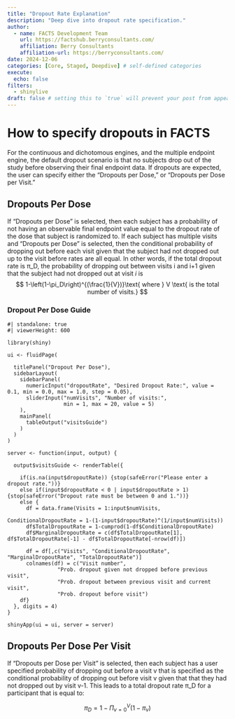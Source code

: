```yaml
---
title: "Dropout Rate Explanation"
description: "Deep dive into dropout rate specification."
author:
  - name: FACTS Development Team
    url: https://factshub.berryconsultants.com/
    affiliation: Berry Consultants
    affiliation-url: https://berryconsultants.com/ 
date: 2024-12-06
categories: [Core, Staged, Deepdive] # self-defined categories
execute:
  echo: false
filters:
  - shinylive
draft: false # setting this to `true` will prevent your post from appearing on your listing page until you're ready!
---
```


# How to specify dropouts in FACTS

For the continuous and dichotomous engines, and the multiple endpoint engine, the default dropout scenario is that no subjects drop out of the study before observing their final endpoint data. If dropouts are expected, the user can specify either the “Dropouts per Dose,” or “Dropouts per Dose per Visit.”

## Dropouts Per Dose
If “Dropouts per Dose” is selected, then each subject has a probability of not having an observable final endpoint value equal to the dropout rate of the dose that subject is randomized to. If each subject has multiple visits and “Dropouts per Dose” is selected, then the conditional probability of dropping out before each visit given that the subject had not dropped out up to the visit before rates are all equal. In other words, if the total dropout rate is π_D, the probability of dropping out between visits i and i+1 given that the subject had not dropped out at visit $i$ is
$$
1-\left(1-\pi_D\right)^{(\frac{1}{V})}\text{ where } V \text{ is the total number of visits.}
$$

### Dropout Per Dose Guide

```shinylive-r
#| standalone: true
#| viewerHeight: 600

library(shiny)

ui <- fluidPage(
  
  titlePanel("Dropout Per Dose"),
  sidebarLayout(
    sidebarPanel(
      numericInput("dropoutRate", "Desired Dropout Rate:", value = 0.1, min = 0.0, max = 1.0, step = 0.05),
      sliderInput("numVisits", "Number of visits:", 
                  min = 1, max = 20, value = 5)
    ),
    mainPanel(
      tableOutput("visitsGuide")
    )
  )
)

server <- function(input, output) {
  
  output$visitsGuide <- renderTable({
    
    if(is.na(input$dropoutRate)) {stop(safeError("Please enter a dropout rate."))}
    else if(input$dropoutRate < 0 | input$dropoutRate > 1) {stop(safeError("Dropout rate must be between 0 and 1."))}
    else {
      df = data.frame(Visits = 1:input$numVisits,
                                                     ConditionalDropoutRate = 1-(1-input$dropoutRate)^(1/input$numVisits))
      df$TotalDropoutRate = 1-cumprod(1-df$ConditionalDropoutRate)
      df$MarginalDropoutRate = c(df$TotalDropoutRate[1], df$TotalDropoutRate[-1] - df$TotalDropoutRate[-nrow(df)])
  
      df = df[,c("Visits", "ConditionalDropoutRate", "MarginalDropoutRate", "TotalDropoutRate")]
      colnames(df) = c("Visit number",
                "Prob. dropout given not dropped before previous visit",
                "Prob. dropout between previous visit and current visit",
                "Prob. dropout before visit")
    df}
  }, digits = 4)
}

shinyApp(ui = ui, server = server)
```

## Dropouts Per Dose Per Visit

If “Dropouts per Dose per Visit” is selected, then each subject has a user specified probability of dropping out before a visit v that is specified as the conditional probability of dropping out before visit v given that that they had not dropped out by visit v-1. This leads to a total dropout rate π_D for a participant that is equal to:

$$
\pi_D = 1-\Pi_{v=0}^V(1-\pi_v)
$$
